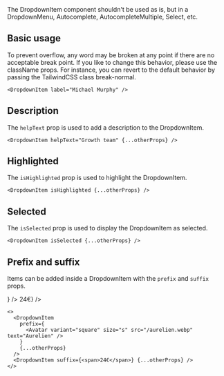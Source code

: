 
<Callout className="mt-m" variant="warning" title="Usage">
  The DropdownItem component shouldn't be used as is, but in a DropdownMenu,
  Autocomplete, AutocompleteMultiple, Select, etc.
</Callout>

## Basic usage

<Callout title="Word break">
  To prevent overflow, any word may be broken at any point if there are no
  acceptable break point. If you like to change this behavior, please use the
  className props. For instance, you can revert to the default behavior by
  passing the TailwindCSS class break-normal.
</Callout>

<Preview>
  <DropdownItem label="Michael Murphy" />
</Preview>

```tsx
<DropdownItem label="Michael Murphy" />
```

## Description

The `helpText` prop is used to add a description to the DropdownItem.

<Preview>
  <DropdownItem label="Michael Murphy" helpText="Growth team" />
</Preview>

```tsx
<DropdownItem helpText="Growth team" {...otherProps} />
```

## Highlighted

The `isHighlighted` prop is used to highlight the DropdownItem.

<Preview>
  <DropdownItem label="Michael Murphy" isHighlighted />
</Preview>

```tsx
<DropdownItem isHighlighted {...otherProps} />
```

## Selected

The `isSelected` prop is used to display the DropdownItem as selected.

<Preview>
  <DropdownItem label="Michael Murphy" isSelected />
</Preview>

```tsx
<DropdownItem isSelected {...otherProps} />
```

## Prefix and suffix

Items can be added inside a DropdownItem with the `prefix` and `suffix` props.

<Preview>
  <DropdownItem
    label="Michael Murphy"
    prefix={
      <Avatar variant="square" size="s" src="/aurelien.webp" text="Aurelien" />
    }
  />
  <DropdownItem label="Michael Murphy" suffix={<span>24€</span>} />
</Preview>

```tsx
<>
  <DropdownItem
    prefix={
      <Avatar variant="square" size="s" src="/aurelien.webp" text="Aurelien" />
    }
    {...otherProps}
  />
  <DropdownItem suffix={<span>24€</span>} {...otherProps} />
</>
```
